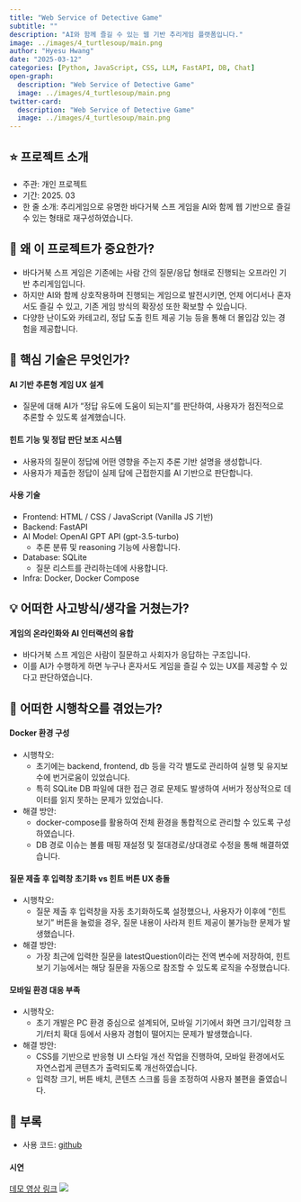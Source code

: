 ```yaml
---
title: "Web Service of Detective Game"
subtitle: ""
description: "AI와 함께 즐길 수 있는 웹 기반 추리게임 플랫폼입니다."
image: ../images/4_turtlesoup/main.png
author: "Hyesu Hwang"
date: "2025-03-12"
categories: [Python, JavaScript, CSS, LLM, FastAPI, DB, Chat]
open-graph:
  description: "Web Service of Detective Game"
  image: ../images/4_turtlesoup/main.png
twitter-card:
  description: "Web Service of Detective Game"
  image: ../images/4_turtlesoup/main.png
---
```


## ⭐ 프로젝트 소개

- 주관: 개인 프로젝트
- 기간: 2025. 03
- 한 줄 소개: 추리게임으로 유명한 바다거북 스프 게임을 AI와 함께 웹 기반으로 즐길 수 있는 형태로 재구성하였습니다.

## 💎 왜 이 프로젝트가 중요한가?

- 바다거북 스프 게임은 기존에는 사람 간의 질문/응답 형태로 진행되는 오프라인 기반 추리게임입니다.
- 하지만 AI와 함께 상호작용하며 진행되는 게임으로 발전시키면, 언제 어디서나 혼자서도 즐길 수 있고, 기존 게임 방식의 확장성 또한 확보할 수 있습니다.
- 다양한 난이도와 카테고리, 정답 도출 힌트 제공 기능 등을 통해 더 몰입감 있는 경험을 제공합니다.

## 🔎 핵심 기술은 무엇인가?

#### AI 기반 추론형 게임 UX 설계
- 질문에 대해 AI가 "정답 유도에 도움이 되는지"를 판단하여, 사용자가 점진적으로 추론할 수 있도록 설계했습니다.

#### 힌트 기능 및 정답 판단 보조 시스템
- 사용자의 질문이 정답에 어떤 영향을 주는지 추론 기반 설명을 생성합니다.
- 사용자가 제출한 정답이 실제 답에 근접한지를 AI 기반으로 판단합니다.

#### 사용 기술
- Frontend: HTML / CSS / JavaScript (Vanilla JS 기반)
- Backend: FastAPI
- AI Model: OpenAI GPT API (gpt-3.5-turbo)
    - 추론 분류 및 reasoning 기능에 사용합니다.
- Database: SQLite
    - 질문 리스트를 관리하는데에 사용합니다.
- Infra: Docker, Docker Compose

## 💡 어떠한 사고방식/생각을 거쳤는가?

#### 게임의 온라인화와 AI 인터랙션의 융합
- 바다거북 스프 게임은 사람이 질문하고 사회자가 응답하는 구조입니다. 
- 이를 AI가 수행하게 하면 누구나 혼자서도 게임을 즐길 수 있는 UX를 제공할 수 있다고 판단하였습니다.

## 🌄 어떠한 시행착오를 겪었는가?

#### Docker 환경 구성
- 시행착오:
    - 초기에는 backend, frontend, db 등을 각각 별도로 관리하여 실행 및 유지보수에 번거로움이 있었습니다.
    - 특히 SQLite DB 파일에 대한 접근 경로 문제도 발생하여 서버가 정상적으로 데이터를 읽지 못하는 문제가 있었습니다.
- 해결 방안:
    - docker-compose를 활용하여 전체 환경을 통합적으로 관리할 수 있도록 구성하였습니다.
    - DB 경로 이슈는 볼륨 매핑 재설정 및 절대경로/상대경로 수정을 통해 해결하였습니다.

#### 질문 제출 후 입력창 초기화 vs 힌트 버튼 UX 충돌
- 시행착오:
    - 질문 제출 후 입력창을 자동 초기화하도록 설정했으나, 사용자가 이후에 “힌트 보기” 버튼을 눌렀을 경우, 질문 내용이 사라져 힌트 제공이 불가능한 문제가 발생했습니다.
- 해결 방안:
    - 가장 최근에 입력한 질문을 latestQuestion이라는 전역 변수에 저장하여, 힌트 보기 기능에서는 해당 질문을 자동으로 참조할 수 있도록 로직을 수정했습니다.

#### 모바일 환경 대응 부족
- 시행착오:
    - 초기 개발은 PC 환경 중심으로 설계되어, 모바일 기기에서 화면 크기/입력창 크기/터치 확대 등에서 사용자 경험이 떨어지는 문제가 발생했습니다.
- 해결 방안:
    - CSS를 기반으로 반응형 UI 스타일 개선 작업을 진행하여, 모바일 환경에서도 자연스럽게 콘텐츠가 출력되도록 개선하였습니다.
    - 입력창 크기, 버튼 배치, 콘텐츠 스크롤 등을 조정하여 사용자 불편을 줄였습니다.

## 🧶 부록

- 사용 코드: [github](https://github.com/statrav/turtlesoup)

#### 시연

[데모 영상 링크](https://youtube.com/shorts/QMAcLYRxWgI?feature=share)
![](../images/4_turtlesoup/demo.png)

